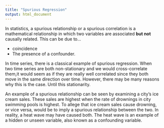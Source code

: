 ```yaml
---
title: "Spurious Regression"
output: html_document
---
```


In statistics, a spurious relationship or a spurious correlation is a mathematical relationship in which two variables are associated __but not__ causally related. This can be due to...

* coincidence
* The presence of a confounder.

In time series, there is a classical example of spurious regression. When two time series are both non-stationary and we would cross-correlate them,it would seem as if they are really well correlated since they both move in the same direction over time. However, there may be many reasons why this is the case. Until this stationarity.

An example of a spurious relationship can be seen by examining a city's ice cream sales. These sales are highest when the rate of drownings in city swimming pools is highest. To allege that ice cream sales cause drowning, or vice versa, would be to imply a spurious relationship between the two. In reality, a heat wave may have caused both. The heat wave is an example of a hidden or unseen variable, also known as a confounding variable.